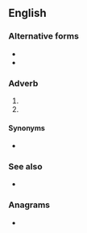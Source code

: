 {{also|pKa}}
==English==

===Alternative forms===
* {{l|en|P.K.A.}}
* {{l|en|p/k/a}}

===Adverb===
{{en-adv}}

# {{initialism of|[[professionally]] [[known]] [[as]]|lang=en}}
# {{initialism of|[[previously]] [[known]] [[as]]|lang=en}}

====Synonyms====
* {{l|en|FKA}}

===See also===
* {{l|en|AKA}}

===Anagrams===
* {{anagrams|en|KAP|Pak.|pak}}